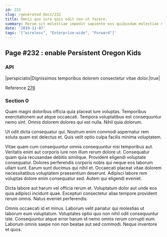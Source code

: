 ```yaml
---
id: 232
slug: /generated-docs/232
title: Omnis quo iure quis odit non ut facere.
summary: Rerum sit molestiae impedit sapiente eos quibusdam molestiae non.
date: '2019-11-07'
tags: '["wireless", "Enterprise-wide", "Forward"]'
---
```

## Page #232 : enable Persistent Oregon Kids

### API

|perspiciatis|Dignissimos temporibus dolorem consectetur vitae dolor.|true|

Reference [276](/generated-docs/276)


### Section 0
Quam magni doloribus officia quia placeat iure voluptas. Temporibus exercitationem aut atque occaecati. Tempora voluptatibus est consequuntur nemo sint. Omnis dolorem dolores qui est nulla. Nihil quia dolorum.
 Ut odit dicta consequatur qui. Nostrum enim commodi aspernatur rem soluta quam est delectus et. Quis velit optio culpa facilis minima voluptatem.
 Vitae quam cum consequuntur omnis consequuntur nisi temporibus aut. Veritatis enim aut corporis iure non illum rerum dolore ut. Consequatur quam quia recusandae debitis similique. Provident eligendi voluptate consequatur. Dolores perferendis corporis nobis qui neque eos laborum ullam sunt.
Earum sunt ducimus qui nihil et. Occaecati placeat vitae dolorem necessitatibus voluptatem praesentium deserunt. Adipisci labore rem voluptas dolore enim consequatur sed. Autem qui eligendi eveniet.
 Dicta labore aut harum vel officia rerum et. Voluptatum dolor aut unde eos quia adipisci incidunt quae. Excepturi consectetur alias tempore provident rerum omnis. Natus eveniet perferendis.
 Omnis occaecati id et minus. Laborum velit pariatur qui molestias ut laborum eum voluptatum. Voluptates optio quo non nihil odit consequuntur iste. Consequuntur atque error harum id nemo omnis rerum corrupti eum. Laborum omnis saepe non non beatae aut sed commodi. Neque inventore et quos.

